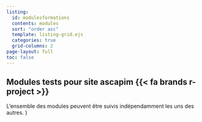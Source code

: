 ```yaml
---
listing:
  id: modulesformations
  contents: modules
  sort: "order asc"
  template: listing-grid.ejs
  categories: true
  grid-columns: 2
page-layout: full
toc: false
---
```




## Modules tests pour site ascapim {{< fa brands r-project >}}

L'ensemble des modules peuvent être suivis indépendamment les uns des autres.
)
<br>
<br>

::: {#modulesformations}
:::